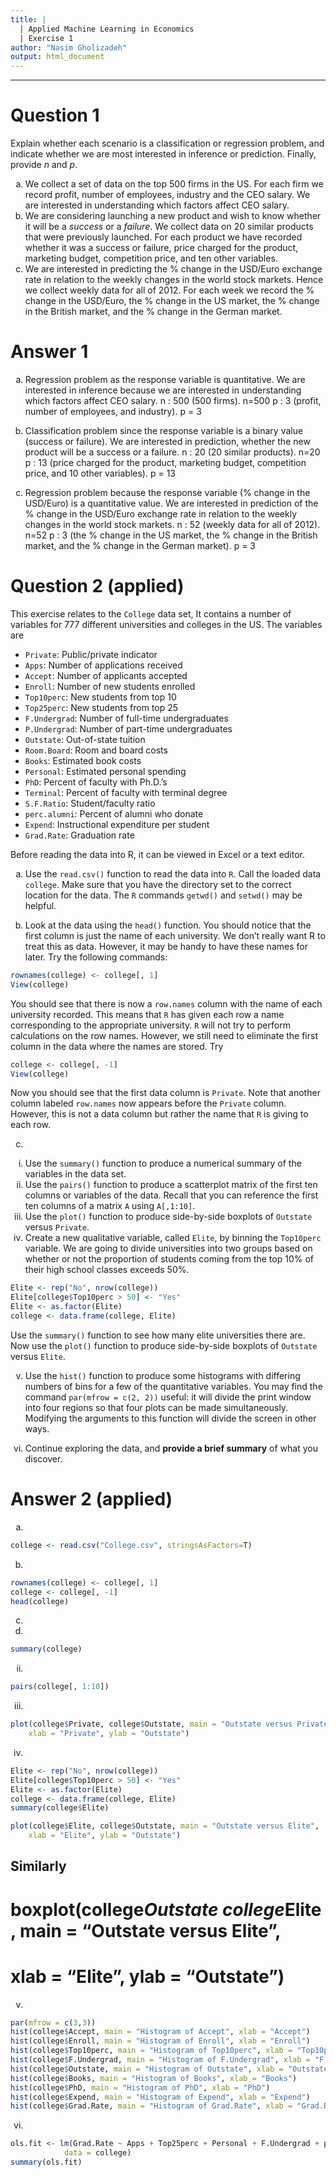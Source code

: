 ```yaml
---
title: |
  | Applied Machine Learning in Economics
  | Exercise 1
author: "Nasim Gholizadeh"
output: html_document
---
```


---------------------------------------------------------

# Question 1
Explain whether each scenario is a classification or regression problem, and indicate
whether we are most interested in inference or prediction. Finally, provide $n$ and $p$.

a) We collect a set of data on the top 500 firms in the US. For each firm we record
profit, number of employees, industry and the CEO salary. We are interested in
understanding which factors affect CEO salary.
b) We are considering launching a new product and wish to know whether it will be
a _success_ or a _failure_. We collect data on 20 similar products that were previously
launched. For each product we have recorded whether it was a success or failure,
price charged for the product, marketing budget, competition price, and ten other
variables.
c) We are interested in predicting the % change in the USD/Euro exchange rate in
relation to the weekly changes in the world stock markets. Hence we collect weekly
data for all of 2012. For each week we record the % change in the USD/Euro, the
% change in the US market, the % change in the British market, and the % change
in the German market.

# Answer 1
a) Regression problem as the response variable is quantitative.
We are interested in inference because we are interested in understanding which factors affect CEO salary.
n : 500 (500 firms). n=500
p : 3 (profit, number of employees, and industry). p = 3

b) Classification problem since the response variable is a binary value (success or failure).
We are interested in prediction, whether the new product will be a success or a failure.
n : 20 (20 similar products). n=20
p : 13 (price charged for the product, marketing budget, competition price, and 10 other variables). p = 13

c) Regression problem because the response variable (% change in the USD/Euro) is a quantitative value.
We are interested in prediction of the % change in the USD/Euro exchange rate in relation to the weekly changes in the world stock markets.
n : 52 (weekly data for all of 2012). n=52
p : 3 (the % change in the US market, the % change in the British market, and the % change in the German market). p = 3


# Question 2 (applied)
This exercise relates to the `College` data set, It contains a number of variables for 777 different universities and colleges in the US. The variables are

- `Private`: Public/private indicator
- `Apps`: Number of applications received
- `Accept`: Number of applicants accepted
- `Enroll`: Number of new students enrolled
- `Top10perc`: New students from top 10
- `Top25perc`: New students from top 25
- `F.Undergrad`: Number of full-time undergraduates
- `P.Undergrad`: Number of part-time undergraduates
- `Outstate`: Out-of-state tuition
- `Room.Board`: Room and board costs
- `Books`: Estimated book costs
- `Personal`: Estimated personal spending
- `PhD`: Percent of faculty with Ph.D.'s
- `Terminal`: Percent of faculty with terminal degree
- `S.F.Ratio`: Student/faculty ratio
- `perc.alumni`: Percent of alumni who donate
- `Expend`: Instructional expenditure per student
- `Grad.Rate`: Graduation rate

Before reading the data into R, it can be viewed in Excel or a text editor.

a) Use the `read.csv()` function to read the data into `R`. Call the loaded data `college`. Make sure that you have the directory set to the correct location for the data. The `R` commands `getwd()` and `setwd()` may be helpful.

b) Look at the data using the `head()` function. You should notice that the first column is just the name of each university. We don't really want R to treat this as data. However, it may be handy to have these names for later. Try the following commands:

```r
rownames(college) <- college[, 1]
View(college)
```

You should see that there is now a `row.names` column with the name of each university recorded. This means that `R` has given each row a name corresponding to the appropriate university. `R` will not try to perform calculations on the row names. However, we still need to eliminate the first column in the data where the names are stored. Try

```r
college <- college[, -1]
View(college)
```

Now you should see that the first data column is `Private`. Note that another column labeled `row.names` now appears before the `Private` column. However, this is not a data column but rather the name that `R` is giving to each row.

c) 
i. Use the `summary()` function to produce a numerical summary of the variables in
the data set.
ii. Use the `pairs()` function to produce a scatterplot matrix of the first ten columns
or variables of the data. Recall that you can reference the first ten columns of a
matrix `A` using `A[,1:10]`.
iii. Use the `plot()` function to produce side-by-side boxplots of `Outstate` versus
`Private`.
iv. Create a new qualitative variable, called `Elite`, by binning the `Top10perc`
variable. We are going to divide universities into two groups based on whether or
not the proportion of students coming from the top 10% of their high school classes
exceeds 50%.


```r
Elite <- rep("No", nrow(college))
Elite[college$Top10perc > 50] <- "Yes"
Elite <- as.factor(Elite)
college <- data.frame(college, Elite)
```

Use the `summary()` function to see how many elite universities there are. Now use the `plot()` function to produce side-by-side boxplots of `Outstate` versus `Elite`.

v. Use the `hist()` function to produce some histograms with differing numbers of
bins for a few of the quantitative variables. You may find the command `par(mfrow
= c(2, 2))` useful: it will divide the print window into four regions so that four
plots can be made simultaneously. Modifying the arguments to this function will
divide the screen in other ways.

vi. Continue exploring the data, and **provide a brief summary** of what you discover.

# Answer 2 (applied)

a)
```r
college <- read.csv("College.csv", stringsAsFactors=T)
```

b)
```r
rownames(college) <- college[, 1]
college <- college[, -1]
head(college)
```

c)
i)
```r
summary(college)
```
ii)
```r
pairs(college[, 1:10])
```
iii)
```r
plot(college$Private, college$Outstate, main = "Outstate versus Private", 
    xlab = "Private", ylab = "Outstate")
```

iv)
```r
Elite <- rep("No", nrow(college))
Elite[college$Top10perc > 50] <- "Yes"
Elite <- as.factor(Elite)
college <- data.frame(college, Elite)
summary(college$Elite)
```

```r
plot(college$Elite, college$Outstate, main = "Outstate versus Elite", 
    xlab = "Elite", ylab = "Outstate")
```

## Similarly
# boxplot(college$Outstate ~ college$Elite, main = "Outstate versus Elite", 
#     xlab = "Elite", ylab = "Outstate")

v)
```r
par(mfrow = c(3,3))
hist(college$Accept, main = "Histogram of Accept", xlab = "Accept")
hist(college$Enroll, main = "Histogram of Enroll", xlab = "Enroll")
hist(college$Top10perc, main = "Histogram of Top10perc", xlab = "Top10perc")
hist(college$F.Undergrad, main = "Histogram of F.Undergrad", xlab = "F.Undergrad")
hist(college$Outstate, main = "Histogram of Outstate", xlab = "Outstate")
hist(college$Books, main = "Histogram of Books", xlab = "Books")
hist(college$PhD, main = "Histogram of PhD", xlab = "PhD")
hist(college$Expend, main = "Histogram of Expend", xlab = "Expend")
hist(college$Grad.Rate, main = "Histogram of Grad.Rate", xlab = "Grad.Rate")

```
vi)
```r
ols.fit <- lm(Grad.Rate ~ Apps + Top25perc + Personal + F.Undergrad + perc.alumni + Expend, 
            data = college)
summary(ols.fit)
```
